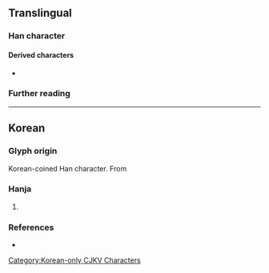 {{also|㐊}}
{{character info/new}}
==Translingual==

===Han character===
{{Han char|rn=5|rad=乙|as=03|sn=4|four=40717|canj=GN|ids=⿱土乙}}

====Derived characters====
* {{l|mul|[[𩿆]], [[𨦤]]}}

===Further reading===
{{Han ref|kx=0084.071|uh=340B}}

----

==Korean==

===Glyph origin===
Korean-coined Han character. From {{Han compound|土#Korean|乙#Korean|tr1={{ko-l|토}}|tr2={{ko-l|을}}}}

===Hanja===
{{ko-hanja|음역자|톨}}

# {{hanja form of|톨|{{n-g|[[hanja]] used for [[transliteration]]}}}}

===References===
* {{R:hanjadoc|64}}

[[Category:Korean-only CJKV Characters]]